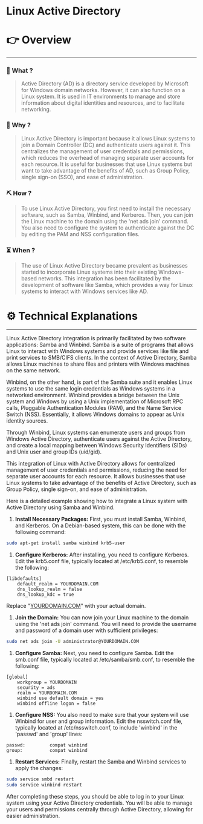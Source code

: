 # Linux Active Directory


# 👉 Overview

---

### 👀 What ?

> Active Directory (AD) is a directory service developed by Microsoft for Windows domain networks. However, it can also function on a Linux system. It is used in IT environments to manage and store information about digital identities and resources, and to facilitate networking.
> 

### 🧐 Why ?

> Linux Active Directory is important because it allows Linux systems to join a Domain Controller (DC) and authenticate users against it. This centralizes the management of user credentials and permissions, which reduces the overhead of managing separate user accounts for each resource. It is useful for businesses that use Linux systems but want to take advantage of the benefits of AD, such as Group Policy, single sign-on (SSO), and ease of administration.
> 

### ⛏️ How ?

> To use Linux Active Directory, you first need to install the necessary software, such as Samba, Winbind, and Kerberos. Then, you can join the Linux machine to the domain using the 'net ads join' command. You also need to configure the system to authenticate against the DC by editing the PAM and NSS configuration files.
> 

### ⏳ When ?

> The use of Linux Active Directory became prevalent as businesses started to incorporate Linux systems into their existing Windows-based networks. This integration has been facilitated by the development of software like Samba, which provides a way for Linux systems to interact with Windows services like AD.
> 

# ⚙️ Technical Explanations

---

Linux Active Directory integration is primarily facilitated by two software applications: Samba and Winbind. Samba is a suite of programs that allows Linux to interact with Windows systems and provide services like file and print services to SMB/CIFS clients. In the context of Active Directory, Samba allows Linux machines to share files and printers with Windows machines on the same network.

Winbind, on the other hand, is part of the Samba suite and it enables Linux systems to use the same login credentials as Windows systems in a networked environment. Winbind provides a bridge between the Unix system and Windows by using a Unix implementation of Microsoft RPC calls, Pluggable Authentication Modules (PAM), and the Name Service Switch (NSS). Essentially, it allows Windows domains to appear as Unix identity sources.

Through Winbind, Linux systems can enumerate users and groups from Windows Active Directory, authenticate users against the Active Directory, and create a local mapping between Windows Security Identifiers (SIDs) and Unix user and group IDs (uid/gid).

This integration of Linux with Active Directory allows for centralized management of user credentials and permissions, reducing the need for separate user accounts for each resource. It allows businesses that use Linux systems to take advantage of the benefits of Active Directory, such as Group Policy, single sign-on, and ease of administration.

Here is a detailed example showing how to integrate a Linux system with Active Directory using Samba and Winbind.

1. **Install Necessary Packages:** First, you must install Samba, Winbind, and Kerberos. On a Debian-based system, this can be done with the following command:

```bash
sudo apt-get install samba winbind krb5-user

```

1. **Configure Kerberos:** After installing, you need to configure Kerberos. Edit the krb5.conf file, typically located at /etc/krb5.conf, to resemble the following:

```
[libdefaults]
    default_realm = YOURDOMAIN.COM
    dns_lookup_realm = false
    dns_lookup_kdc = true

```

Replace "[YOURDOMAIN.COM](http://yourdomain.com/)" with your actual domain.

1. **Join the Domain:** You can now join your Linux machine to the domain using the 'net ads join' command. You will need to provide the username and password of a domain user with sufficient privileges:

```bash
sudo net ads join -U administrator@YOURDOMAIN.COM

```

1. **Configure Samba:** Next, you need to configure Samba. Edit the smb.conf file, typically located at /etc/samba/smb.conf, to resemble the following:

```
[global]
    workgroup = YOURDOMAIN
    security = ads
    realm = YOURDOMAIN.COM
    winbind use default domain = yes
    winbind offline logon = false

```

1. **Configure NSS:** You also need to make sure that your system will use Winbind for user and group information. Edit the nsswitch.conf file, typically located at /etc/nsswitch.conf, to include 'winbind' in the 'passwd' and 'group' lines:

```
passwd:         compat winbind
group:          compat winbind

```

1. **Restart Services:** Finally, restart the Samba and Winbind services to apply the changes:

```bash
sudo service smbd restart
sudo service winbind restart

```

After completing these steps, you should be able to log in to your Linux system using your Active Directory credentials. You will be able to manage your users and permissions centrally through Active Directory, allowing for easier administration.
